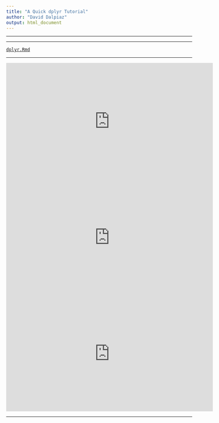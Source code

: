 ```yaml
---
title: "A Quick dplyr Tutorial"
author: "David Dalpiaz"
output: html_document
---
```


***


***

[`dplyr.Rmd`](dplyr.Rmd)

***

<center><iframe width="560" height="315" src="https://www.youtube.com/embed/AIJKGSXdl9g" frameborder="0" allow="accelerometer; autoplay; encrypted-media; gyroscope; picture-in-picture" allowfullscreen></iframe></center>


<center><iframe width="560" height="315" src="https://www.youtube.com/embed/p3vR-OFazyU" frameborder="0" allow="accelerometer; autoplay; encrypted-media; gyroscope; picture-in-picture" allowfullscreen></iframe></center>


<center><iframe width="560" height="315" src="https://www.youtube.com/embed/GAad3dG0Eoo" frameborder="0" allow="accelerometer; autoplay; encrypted-media; gyroscope; picture-in-picture" allowfullscreen></iframe></center>

***

